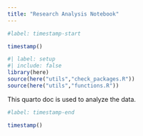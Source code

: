 ```yaml
---
title: "Research Analysis Notebook"
---
```


```r
#label: timestamp-start

timestamp()
```

```r
#| label: setup
#| include: false
library(here)
source(here("utils","check_packages.R"))
source(here("utils","functions.R"))
```

This quarto doc is used to analyze the data.

```r
#label: timestamp-end

timestamp()
```